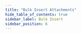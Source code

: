 ```yaml
---
title: "Bulk Insert Attachments"
hide_table_of_contents: true
sidebar_label: Bulk Insert
sidebar_position: 6
---
```





<LanguageSwitcher supportedLanguages={supportedLanguages} />

<LanguageContent language="csharp">
   <BulkInsertCsharp />
</LanguageContent>

<LanguageContent language="python">
   <BulkInsertPython />
</LanguageContent>

<LanguageContent language="nodejs">
   <BulkInsertNodejs />
</LanguageContent>


<!---
### Attachments
- [Storing](../../document-extensions/attachments/storing)
- [Loading](../../document-extensions/attachments/loading)
- [Deleting](../../document-extensions/attachments/deleting)


-->